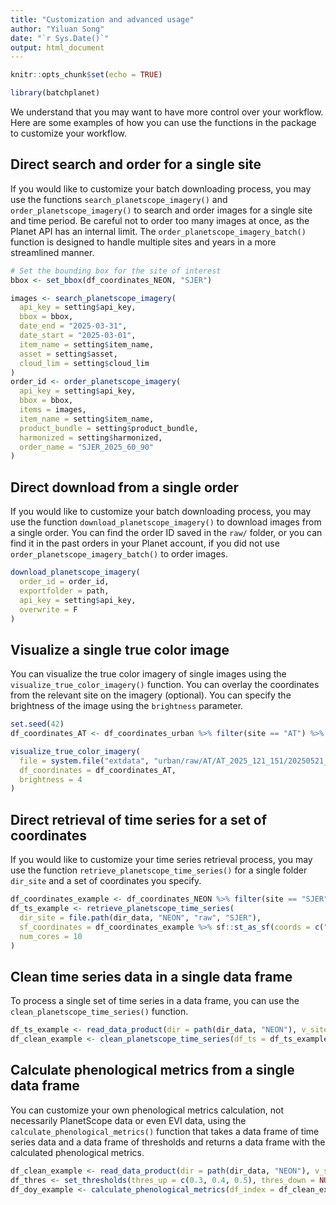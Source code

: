 ```yaml
---
title: "Customization and advanced usage"
author: "Yiluan Song"
date: "`r Sys.Date()`"
output: html_document
---
```


```r
knitr::opts_chunk$set(echo = TRUE)
```

```r
library(batchplanet)
```

We understand that you may want to have more control over your workflow. Here are some examples of how you can use the functions in the package to customize your workflow.

## Direct search and order for a single site

If you would like to customize your batch downloading process, you may use the functions `search_planetscope_imagery()` and `order_planetscope_imagery()` to search and order images for a single site and time period. Be careful not to order too many images at once, as the Planet API has an internal limit. The `order_planetscope_imagery_batch()` function is designed to handle multiple sites and years in a more streamlined manner.
```r
# Set the bounding box for the site of interest
bbox <- set_bbox(df_coordinates_NEON, "SJER")

images <- search_planetscope_imagery(
  api_key = setting$api_key,
  bbox = bbox,
  date_end = "2025-03-31",
  date_start = "2025-03-01",
  item_name = setting$item_name,
  asset = setting$asset,
  cloud_lim = setting$cloud_lim
)
order_id <- order_planetscope_imagery(
  api_key = setting$api_key,
  bbox = bbox,
  items = images,
  item_name = setting$item_name,
  product_bundle = setting$product_bundle,
  harmonized = setting$harmonized,
  order_name = "SJER_2025_60_90"
)
```

## Direct download from a single order

If you would like to customize your batch downloading process, you may use the function `download_planetscope_imagery()` to download images from a single order. You can find the order ID saved in the `raw/` folder, or you can find it in the past orders in your Planet account, if you did not use `order_planetscope_imagery_batch()` to order images.
```r
download_planetscope_imagery(
  order_id = order_id,
  exportfolder = path,
  api_key = setting$api_key,
  overwrite = F
)
```

## Visualize a single true color image

You can visualize the true color imagery of single images using the `visualize_true_color_imagery()` function. You can overlay the coordinates from the relevant site on the imagery (optional). You can specify the brightness of the image using the `brightness` parameter.
```r
set.seed(42)
df_coordinates_AT <- df_coordinates_urban %>% filter(site == "AT") %>% sample_n(100)

visualize_true_color_imagery(
  file = system.file("extdata", "urban/raw/AT/AT_2025_121_151/20250521_174012_92_252e_3B_AnalyticMS_SR_harmonized_clip.tif", package = "batchplanet"),
  df_coordinates = df_coordinates_AT,
  brightness = 4
)
```

## Direct retrieval of time series for a set of coordinates

If you would like to customize your time series retrieval process, you may use the function `retrieve_planetscope_time_series()` for a single folder `dir_site` and a set of coordinates you specify. 
```r
df_coordinates_example <- df_coordinates_NEON %>% filter(site == "SJER", group == "Quercus")
df_ts_example <- retrieve_planetscope_time_series(
  dir_site = file.path(dir_data, "NEON", "raw", "SJER"),
  sf_coordinates = df_coordinates_example %>% sf::st_as_sf(coords = c("lon", "lat"), crs = sf::st_crs(4326)),
  num_cores = 10
)
```

## Clean time series data in a single data frame

To process a single set of time series in a data frame, you can use the `clean_planetscope_time_series()` function.
```r
df_ts_example <- read_data_product(dir = path(dir_data, "NEON"), v_site = "SJER", v_group = "Quercus", product_type = "ts")
df_clean_example <- clean_planetscope_time_series(df_ts = df_ts_example, calculate_evi = T)
```

## Calculate phenological metrics from a single data frame

You can customize your own phenological metrics calculation, not necessarily PlanetScope data or even EVI data, using the `calculate_phenological_metrics()` function that takes a data frame of time series data and a data frame of thresholds and returns a data frame with the calculated phenological metrics.

```r
df_clean_example <- read_data_product(dir = path(dir_data, "NEON"), v_site = "SJER", v_group = "Quercus", product_type = "clean")
df_thres <- set_thresholds(thres_up = c(0.3, 0.4, 0.5), thres_down = NULL)
df_doy_example <- calculate_phenological_metrics(df_index = df_clean_example, df_thres = df_thres, var_index = "evi", min_days = 20, check_seasonality = F)
```
